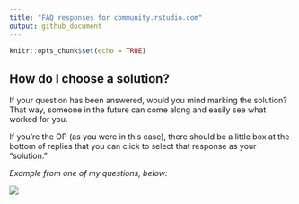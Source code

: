 ```yaml
---
title: "FAQ responses for community.rstudio.com"
output: github_document
---
```


```r
knitr::opts_chunk$set(echo = TRUE)
```

## How do I choose a solution?

If your question has been answered, would you mind marking the solution? That way, someone in the future can come along and easily see what worked for you.

If you're the OP (as you were in this case), there should be a little box at the bottom of replies that you can click to select that response as your "solution." 

_Example from one of my questions, below:_

![](https://i.imgur.com/C9fFXfQ.png)
